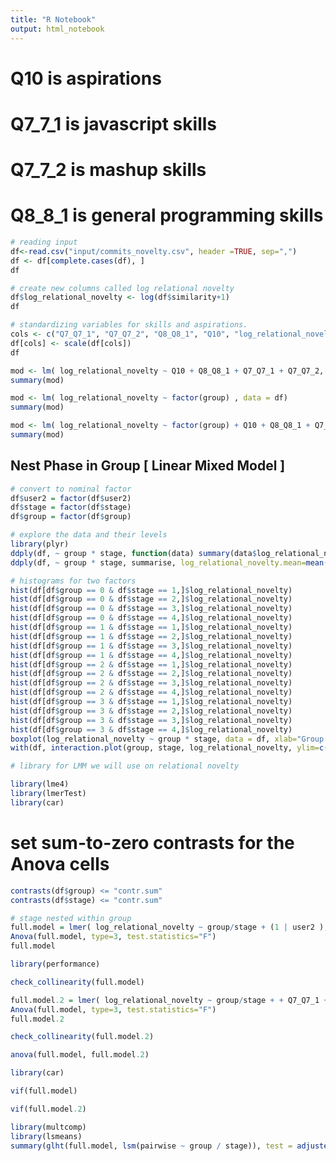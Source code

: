 ```yaml
---
title: "R Notebook"
output: html_notebook
---
```


# Q10 is aspirations 
# Q7_7_1 is javascript skills 
# Q7_7_2 is mashup skills 
# Q8_8_1 is general programming skills 

```r
# reading input 
df<-read.csv("input/commits_novelty.csv", header =TRUE, sep=",")
df <- df[complete.cases(df), ]  
df
```

```r
# create new columns called log relational novelty
df$log_relational_novelty <- log(df$similarity+1) 
df
```


```r
# standardizing variables for skills and aspirations. 
cols <- c("Q7_Q7_1", "Q7_Q7_2", "Q8_Q8_1", "Q10", "log_relational_novelty")
df[cols] <- scale(df[cols])
df
```



```r
mod <- lm( log_relational_novelty ~ Q10 + Q8_Q8_1 + Q7_Q7_1 + Q7_Q7_2, data = df)
summary(mod)
```

```r
mod <- lm( log_relational_novelty ~ factor(group) , data = df)
summary(mod)
```

```r
mod <- lm( log_relational_novelty ~ factor(group) + Q10 + Q8_Q8_1 + Q7_Q7_1 + Q7_Q7_2 , data = df)
summary(mod)
```

## Nest Phase in Group [ Linear Mixed Model ]

```r
# convert to nominal factor
df$user2 = factor(df$user2)
df$stage = factor(df$stage)
df$group = factor(df$group)
```

```r
# explore the data and their levels 
library(plyr)
ddply(df, ~ group * stage, function(data) summary(data$log_relational_novelty) )
ddply(df, ~ group * stage, summarise, log_relational_novelty.mean=mean(log_relational_novelty), log_relational_novelty.sd = sd(log_relational_novelty))
```
```r
# histograms for two factors
hist(df[df$group == 0 & df$stage == 1,]$log_relational_novelty)
hist(df[df$group == 0 & df$stage == 2,]$log_relational_novelty)
hist(df[df$group == 0 & df$stage == 3,]$log_relational_novelty)
hist(df[df$group == 0 & df$stage == 4,]$log_relational_novelty)
hist(df[df$group == 1 & df$stage == 1,]$log_relational_novelty)
hist(df[df$group == 1 & df$stage == 2,]$log_relational_novelty)
hist(df[df$group == 1 & df$stage == 3,]$log_relational_novelty)
hist(df[df$group == 1 & df$stage == 4,]$log_relational_novelty)
hist(df[df$group == 2 & df$stage == 1,]$log_relational_novelty)
hist(df[df$group == 2 & df$stage == 2,]$log_relational_novelty)
hist(df[df$group == 2 & df$stage == 3,]$log_relational_novelty)
hist(df[df$group == 2 & df$stage == 4,]$log_relational_novelty)
hist(df[df$group == 3 & df$stage == 1,]$log_relational_novelty)
hist(df[df$group == 3 & df$stage == 2,]$log_relational_novelty)
hist(df[df$group == 3 & df$stage == 3,]$log_relational_novelty)
hist(df[df$group == 3 & df$stage == 4,]$log_relational_novelty)
boxplot(log_relational_novelty ~ group * stage, data = df, xlab="Group.Stage", ylab="log_relational_novelty")
with(df, interaction.plot(group, stage, log_relational_novelty, ylim=c(0, max(log_relational_novelty)))) # interaction plot
```
```r
# library for LMM we will use on relational novelty 

library(lme4)
library(lmerTest)
library(car)
```

# set sum-to-zero contrasts for the Anova cells 

```r
contrasts(df$group) <= "contr.sum"
contrasts(df$stage) <= "contr.sum"
```


```r
# stage nested within group 
full.model = lmer( log_relational_novelty ~ group/stage + (1 | user2 ), data = df, REML = FALSE)
Anova(full.model, type=3, test.statistics="F")
full.model
```
```r
library(performance)

check_collinearity(full.model)


```
```r
full.model.2 = lmer( log_relational_novelty ~ group/stage + + Q7_Q7_1 + Q7_Q7_2 + Q8_Q8_1 + Q10 + (1 | user2 ), data = df, REML = FALSE)
Anova(full.model, type=3, test.statistics="F")
full.model.2
```

```r
check_collinearity(full.model.2)
```


```r
anova(full.model, full.model.2)
```
```r
library(car)

vif(full.model)
```
```r
vif(full.model.2)
```

```r
library(multcomp)
library(lsmeans)
summary(glht(full.model, lsm(pairwise ~ group / stage)), test = adjusted(type='holm'))
```

